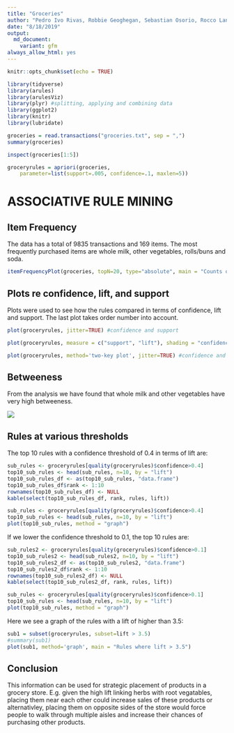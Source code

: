```yaml
---
title: "Groceries"
author: "Pedro Ivo Rivas, Robbie Geoghegan, Sebastian Osorio, Rocco Lange"
date: "8/18/2019"
output: 
  md_document:
    variant: gfm
always_allow_html: yes
---
```


```r
knitr::opts_chunk$set(echo = TRUE)
```

```r
library(tidyverse)
library(arules) 
library(arulesViz)
library(plyr) #splitting, applying and combining data
library(ggplot2)
library(knitr)
library(lubridate)
```

```r
groceries = read.transactions("groceries.txt", sep = ",")
summary(groceries)
```
```r
inspect(groceries[1:5])
```
```r
groceryrules = apriori(groceries, 
	parameter=list(support=.005, confidence=.1, maxlen=5))
```


# ASSOCIATIVE RULE MINING

## Item Frequency

The data has a total of 9835 transactions and 169 items. The most frequently purchased items are whole milk, other vegetables, rolls/buns and soda. 

```r
itemFrequencyPlot(groceries, topN=20, type="absolute", main = "Counts of 20 most common products")
```

## Plots re confidence, lift, and support

Plots were used to see how the rules compared in terms of confidence, lift and support. The last plot takes order number into account.  

```r
plot(groceryrules, jitter=TRUE) #confidence and support
```

```r
plot(groceryrules, measure = c("support", "lift"), shading = "confidence", jitter=TRUE) #lift and support
```

```r
plot(groceryrules, method='two-key plot', jitter=TRUE) #confidence and support based on order #
```

## Betweeness

From the analysis we have found that whole milk and other vegetables have very high betweeness.

![](ARM_Groceries_files/Untitled.png)<!-- -->

## Rules at various thresholds

The top 10 rules with a confidence threshold of 0.4 in terms of lift are:

```r
sub_rules <- groceryrules[quality(groceryrules)$confidence>0.4] 
top10_sub_rules <- head(sub_rules, n=10, by = "lift")
top10_sub_rules_df <- as(top10_sub_rules, "data.frame")
top10_sub_rules_df$rank <- 1:10
rownames(top10_sub_rules_df) <- NULL
kable(select(top10_sub_rules_df, rank, rules, lift))
```

```r
sub_rules <- groceryrules[quality(groceryrules)$confidence>0.4] 
top10_sub_rules <- head(sub_rules, n=10, by = "lift")
plot(top10_sub_rules, method = "graph")
```

If we lower the confidence threshold to 0.1, the top 10 rules are:

```r
sub_rules2 <- groceryrules[quality(groceryrules)$confidence>0.1] 
top10_sub_rules2 <- head(sub_rules2, n=10, by = "lift")
top10_sub_rules2_df <- as(top10_sub_rules2, "data.frame")
top10_sub_rules2_df$rank <- 1:10
rownames(top10_sub_rules2_df) <- NULL
kable(select(top10_sub_rules2_df, rank, rules, lift))
```

```r
sub_rules <- groceryrules[quality(groceryrules)$confidence>0.1] 
top10_sub_rules <- head(sub_rules, n=10, by = "lift")
plot(top10_sub_rules, method = "graph")
```

Here we see a graph of the rules with a lift of higher than 3.5:

```r
sub1 = subset(groceryrules, subset=lift > 3.5)
#summary(sub1)
plot(sub1, method='graph', main = "Rules where lift > 3.5")
```

## Conclusion

This information can be used for strategic placement of products in a grocery store. E.g. given the high lift linking herbs with root vegatables, placing them near each other could increase sales of these products or alternativley, placing them on opposite sides of the store would force people to walk through multiple aisles and increase their chances of purchasing other products.

